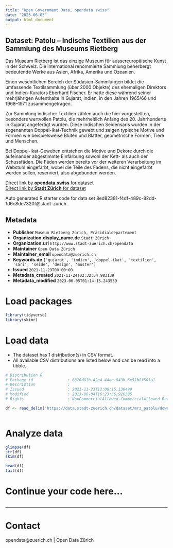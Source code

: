 ```yaml
---
title: "Open Government Data, opendata.swiss"
date: "2023-06-05"
output: html_document
---
```


## Dataset: Patolu – Indische Textilien aus der Sammlung des Museums Rietberg

Das Museum Rietberg ist das einzige Museum für aussereuropäische Kunst in der Schweiz. Die international renommierte Sammlung beherbergt bedeutende Werke aus Asien, Afrika, Amerika und Ozeanien.

Einen wesentlichen Bereich der Südasien-Sammlungen bildet die umfassende Textilsammlung (über 2000 Objekte) des ehemaligen Direktors und Indien-Kurators Eberhard Fischer. Er hatte diese während seiner mehrjährigen Aufenthalte in Gujarat, Indien, in den Jahren 1965/66 und 1968–1971 zusammengetragen. 

Zur Sammlung indischer Textilien zählen auch die hier vorgestellten, besonders wertvollen Patolu, die mehrheitlich Anfang des 20. Jahrhunderts in Gujarat angefertigt wurden. Diese indischen Seidensaris wurden in der sogenannten Doppel-Ikat-Technik gewebt und zeigen typische Motive und Formen wie beispielsweise Blüten und Blätter, geometrische Formen, Tiere und Menschen.

Bei Doppel-Ikat-Geweben entstehen die Motive und Dekore durch die aufeinander abgestimmte Einfärbung sowohl der Kett- als auch der Schussfäden. Die Fäden werden bereits vor der weiteren Verarbeitung im Webstuhl eingefärbt, wobei die Teile des Fadens, die nicht eingefärbt werden sollen, reserviert, also abgebunden werden.

[Direct link by **opendata.swiss** for dataset](https://opendata.swiss/de/dataset/patolu-indische-textilien-aus-der-sammlung-des-museums-rietberg)<br>
[Direct link by **Stadt Zürich** for dataset](https://data.stadt-zuerich.ch/dataset/mrz_patolu)

Auto generated R starter code for data set 8ed82381-f4df-489c-82dd-1d6c8de7320f@stadt-zurich.

## Metadata

- **Publisher** `Museum Rietberg Zürich, Präsidialdepartement`
- **Organization.display_name.de** `Stadt Zürich`
- **Organization.url** `http://www.stadt-zuerich.ch/opendata`
- **Maintainer** `Open Data Zürich`
- **Maintainer_email** `opendata@zuerich.ch`
- **Keywords.de** `['gujarat', 'indien', 'doppel-ikat', 'textilien', 'sari', 'seide', 'design', 'muster']`
- **Issued** `2021-11-23T00:00:00`
- **Metadata_created** `2021-11-24T02:32:54.983139`
- **Metadata_modified** `2023-06-05T01:14:15.243539`


# Load packages

```r

library(tidyverse)
library(skimr)

```

# Load data

-   The dataset has 1 distribution(s) in CSV format.
-   All available CSV distributions are listed below and can be read into a tibble.

```r

# Distribution 0
# Package_id               : 6820d81b-42e4-44ae-843b-6e51b8f501a1
# Description              : 
# Issued                   : 2021-11-23T12:00:15.130499
# Modified                 : 2023-06-04T16:23:56.926385
# Rights                   : NonCommercialAllowed-CommercialAllowed-ReferenceRequired

df <- read_delim('https://data.stadt-zuerich.ch/dataset/mrz_patolu/download/mrz_patolu.csv')



```

# Analyze data

```r

glimpse(df)
str(df)
skim(df)

head(df)
tail(df)

```

# Continue your code here...

```r

```

------------------------------------------------------------------------

# Contact

opendata@zuerich.ch | Open Data Zürich
